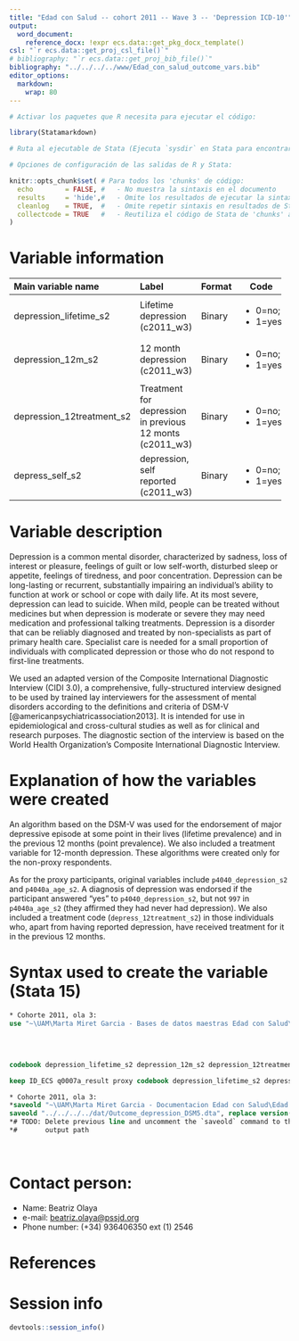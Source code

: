 ```yaml
---
title: "Edad con Salud -- cohort 2011 -- Wave 3 -- 'Depression ICD-10'"
output:
  word_document:
    reference_docx: !expr ecs.data::get_pkg_docx_template()
csl: "`r ecs.data::get_proj_csl_file()`"
# bibliography: "`r ecs.data::get_proj_bib_file()`"
bibliography: "../../../../www/Edad_con_salud_outcome_vars.bib"
editor_options: 
  markdown: 
    wrap: 80
---
```


```r
# Activar los paquetes que R necesita para ejecutar el código:

library(Statamarkdown)

# Ruta al ejecutable de Stata (Ejecuta `sysdir` en Stata para encontrar la ruta)

# Opciones de configuración de las salidas de R y Stata:

knitr::opts_chunk$set( # Para todos los 'chunks' de código:
  echo        = FALSE, #   - No muestra la sintaxis en el documento
  results     = 'hide',#   - Omite los resultados de ejecutar la sintaxis
  cleanlog    = TRUE,  #   - Omite repetir sintaxis en resultados de Stata
  collectcode = TRUE   #   - Reutiliza el código de Stata de 'chunks' anteriores
)
```

# Variable information

+---------------------------+----------------+------------+------------+
| **Main variable name**    | **Label**      | **Format** | **Code**   |
+:==========================+:===============+============+============+
| depression_lifetime_s2    | Lifetime       | Binary     | -   0=no;  |
|                           | depression     |            | -   1=yes  |
|                           | (c2011_w3)     |            |            |
+---------------------------+----------------+------------+------------+
| depression_12m_s2         | 12 month       | Binary     | -   0=no;  |
|                           | depression     |            | -   1=yes  |
|                           | (c2011_w3)     |            |            |
+---------------------------+----------------+------------+------------+
| depression_12treatment_s2 | Treatment for  | Binary     | -   0=no;  |
|                           | depression in  |            | -   1=yes  |
|                           | previous 12    |            |            |
|                           | monts          |            |            |
|                           | (c2011_w3)     |            |            |
+---------------------------+----------------+------------+------------+
| depress_self_s2           | depression,    | Binary     | -   0=no;  |
|                           | self reported  |            | -   1=yes  |
|                           | (c2011_w3)     |            |            |
+---------------------------+----------------+------------+------------+

# Variable description

Depression is a common mental disorder, characterized by sadness, loss of
interest or pleasure, feelings of guilt or low self-worth, disturbed sleep or
appetite, feelings of tiredness, and poor concentration. Depression can be
long-lasting or recurrent, substantially impairing an individual's ability to
function at work or school or cope with daily life. At its most severe,
depression can lead to suicide. When mild, people can be treated without
medicines but when depression is moderate or severe they may need medication and
professional talking treatments. Depression is a disorder that can be reliably
diagnosed and treated by non-specialists as part of primary health care.
Specialist care is needed for a small proportion of individuals with complicated
depression or those who do not respond to first-line treatments.

We used an adapted version of the Composite International Diagnostic Interview
(CIDI 3.0), a comprehensive, fully-structured interview designed to be used by
trained lay interviewers for the assessment of mental disorders according to the
definitions and criteria of DSM-V [@americanpsychiatricassociation2013]. It is
intended for use in epidemiological and cross-cultural studies as well as for
clinical and research purposes. The diagnostic section of the interview is based
on the World Health Organization's Composite International Diagnostic Interview.

# Explanation of how the variables were created

An algorithm based on the DSM-V was used for the endorsement of major depressive
episode at some point in their lives (lifetime prevalence) and in the previous
12 months (point prevalence). We also included a treatment variable for 12-month
depression. These algorithms were created only for the non-proxy respondents.

As for the proxy participants, original variables include `p4040_depression_s2`
and `p4040a_age_s2`. A diagnosis of depression was endorsed if the participant
answered "yes" to `p4040_depression_s2`, but not `997` in `p4040a_age_s2` (they
affirmed they had never had depression). We also included a treatment code
(`depress_12treatment_s2`) in those individuals who, apart from having reported
depression, have received treatment for it in the previous 12 months.

# Syntax used to create the variable (Stata 15)

```stata
* Cohorte 2011, ola 3:
use "~\UAM\Marta Miret Garcia - Bases de datos maestras Edad con Salud\Ola_3\Cohorte_2011\FINAL\20190208_PES16028242_Seguimiento_final_completo_V6.dta"
```

```stata

```

<br>

```stata
codebook depression_lifetime_s2 depression_12m_s2 depression_12treatment_s2 depress_self_s2
```

```stata
keep ID_ECS q0007a_result proxy codebook depression_lifetime_s2 depression_12m_s2 depression_12treatment_s2 depress_self_s2

* Cohorte 2011, ola 3:
*saveold "~\UAM\Marta Miret Garcia - Documentacion Edad con Salud\Edad con salud - Ola 3\Outcomes\Cohorte 2011\Outcome datasets\Outcome_depression_DSM5.dta", replace version(13)
saveold "../../../../dat/Outcome_depression_DSM5.dta", replace version(13)
*# TODO: Delete previous line and uncomment the `saveold` command to the proper
*#       output path
```

<br>

# Contact person:

-   Name: Beatriz Olaya
-   e-mail: [beatriz.olaya\@pssjd.org](mailto:beatriz.olaya@pssjd.org)
-   Phone number: (+34) 936406350 ext (1) 2546

# References

::: {#refs}
:::

\newpage

# Session info

```r
devtools::session_info()
```
